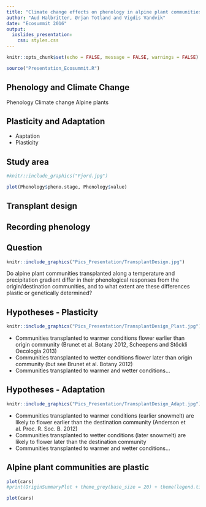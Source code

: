 ```yaml
---
title: "Climate change effects on phenology in alpine plant communities"
author: "Aud Halbritter, Ørjan Totland and Vigdis Vandvik"
date: "Ecosummit 2016"
output:
  ioslides_presentation:
    css: styles.css
---
```

```r
knitr::opts_chunk$set(echo = FALSE, message = FALSE, warnings = FALSE)

```



```r
source("Presentation_Ecosummit.R")


```

## Phenology and Climate Change




Phenology
Climate change
Alpine plants


## Plasticity and Adaptation

- Aaptation
- Plasticity

## Study area
```r
#knitr::include_graphics("Fjord.jpg")

plot(Phenology$pheno.stage, Phenology$value)
```

## Transplant design

## Recording phenology

## Question{.columns-2}


```r
knitr::include_graphics("Pics_Presentation/TransplantDesign.jpg")
```

Do alpine plant communities transplanted along a temperature and precipitation gradient differ in their phenological responses from the origin/destination communities, and to what extent are these differences plastic or genetically determined?

## Hypotheses - Plasticity{.columns-2}


```r
knitr::include_graphics("Pics_Presentation/TransplantDesign_Plast.jpg")
```

- Communities transplanted to warmer conditions flower earlier than origin community (Brunet et al. Botany 2012, Scheepens and Stöckli Oecologia 2013)
- Communities transplanted to wetter conditions flower later than origin community (but see Brunet et al. Botany 2012)
- Communities transplanted to warmer and wetter conditions…

## Hypotheses - Adaptation{.columns-2}

```r
knitr::include_graphics("Pics_Presentation/TransplantDesign_Adapt.jpg")
```

- Communities transplanted to warmer conditions (earlier snowmelt) are likely to flower earlier than the destination community (Anderson et al. Proc. R. Soc. B. 2012)
- Communities transplanted to wetter conditions (later snowmelt) are likely to flower later than the destination community
- Communities transplanted to warmer and wetter conditions…


## Alpine plant communities are plastic

```r
plot(cars)
#print(OriginSummaryPlot + theme_grey(base_size = 20) + theme(legend.title=element_blank()))

```



```r
plot(cars)
```